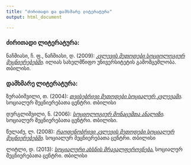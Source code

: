 ```yaml
---
title: "ძირითადი და დამხმარე ლიტერატურა"
output: html_document

---
```


### ძირითადი ლიტერატურა:

ნაჩმიასი, ჩ. ფ., ნაჩმიასი, დ. (2009): [_კვლევის მეთოდები სოციოლოგიურ მეცნიერებებში_](https://www.dropbox.com/s/l4n46m2gljcdcl6/%E1%83%9C%E1%83%90%E1%83%A9%E1%83%9B%E1%83%98%E1%83%90%E1%83%A1%E1%83%98%26%E1%83%9C%E1%83%90%E1%83%A9%E1%83%9B%E1%83%98%E1%83%90%E1%83%A1%E1%83%98.pdf?dl=0). ილიას სახელმწიფო უნივერსიტეტის გამომცემლობა. თბილისი.



### დამხმარე ლიტერატურა:

ზურაბიშვილი, თ. (2004): [_თვისებრივი მეთოდები სოციალურ კვლევაში_](https://www.dropbox.com/s/26w7i2w8obidccb/%E1%83%96%E1%83%A3%E1%83%A0%E1%83%90%E1%83%91%E1%83%98%E1%83%A8%E1%83%95%E1%83%98%E1%83%9A%E1%83%98.pdf?dl=0). სოციალურ მეცნიერებათა ცენტრი. თბილისი

დურგლიშვილი, ნ. (2006): [_სოციოლოგიურ მონაცემთა ანალიზი_](https://www.dropbox.com/s/1piu1g65t1hctqt/%E1%83%93%E1%83%A3%E1%83%A0%E1%83%92%E1%83%9A%E1%83%98%E1%83%A8%E1%83%95%E1%83%98%E1%83%9A%E1%83%98.pdf?dl=0). სოციალურ მეცნიერებათა ცენტრი. თბილისი.

წულაძე, ლ. (2008): [_რაოდენობრივი კვლევის მეთოდები სოციალურ მეცნიერებებში_](https://www.dropbox.com/s/5jiapflm30gb7hg/%E1%83%AC%E1%83%A3%E1%83%9A%E1%83%90%E1%83%AB%E1%83%94.pdf?dl=0). სოციალურ მეცნიერებათა ცენტრი. თბილისი

ლიტლი, დ. (2013): [_სოციალური ახსნის მრავალფეროვნება_.](https://www.dropbox.com/s/xohz2356bwbun0r/%E1%83%9A%E1%83%98%E1%83%A2%E1%83%9A%E1%83%98_%E1%83%A8%E1%83%94%E1%83%A1%E1%83%90%E1%83%95%E1%83%90%E1%83%9A%E1%83%98.pdf?dl=0) სოციალურ მეცნიერებათა ცენტრი. თბილისი

